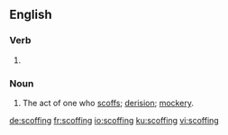 ==English==

===Verb===
{{head|en|present participle}}

# {{present participle of|scoff|lang=en}}

===Noun===
{{en-noun}}

# The act of one who [[scoff]]s; [[derision]]; [[mockery]].

[[de:scoffing]]
[[fr:scoffing]]
[[io:scoffing]]
[[ku:scoffing]]
[[vi:scoffing]]
